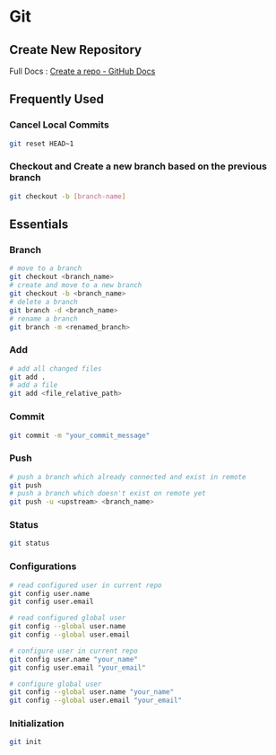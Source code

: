 # Git

## Create New Repository

Full Docs : [Create a repo - GitHub Docs](https://docs.github.com/en/get-started/quickstart/create-a-repo)

## Frequently Used

### Cancel Local Commits

```bash
git reset HEAD~1
```

### Checkout and Create a new branch based on the previous branch

```bash
git checkout -b [branch-name]
```

## Essentials

### Branch

```bash
# move to a branch
git checkout <branch_name>
# create and move to a new branch
git checkout -b <branch_name>
# delete a branch
git branch -d <branch_name>
# rename a branch
git branch -m <renamed_branch>
```

### Add

```bash
# add all changed files
git add .
# add a file
git add <file_relative_path>
```

### Commit

```bash
git commit -m "your_commit_message"
```

### Push

```bash
# push a branch which already connected and exist in remote
git push
# push a branch which doesn't exist on remote yet
git push -u <upstream> <branch_name>
```

### Status

```bash
git status
```

### Configurations

```bash
# read configured user in current repo
git config user.name
git config user.email

# read configured global user
git config --global user.name
git config --global user.email

# configure user in current repo
git config user.name "your_name"
git config user.email "your_email"

# configure global user
git config --global user.name "your_name"
git config --global user.email "your_email"
```

### Initialization

```bash
git init
```